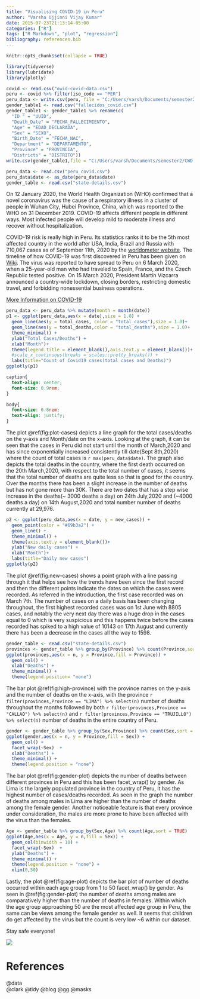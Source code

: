 ```yaml
---
title: "Visualising COVID-19 in Peru"
author: "Varsha Ujjinni Vijay Kumar"
date: 2015-07-23T21:13:14-05:00
categories: ["R"]
tags: ["R Markdown", "plot", "regression"]
bibliography: references.bib
---
```


```r
knitr::opts_chunk$set(collapse = TRUE)
```

```r
library(tidyverse)
library(lubridate)
library(plotly)
```


```r
covid <- read.csv("owid-covid-data.csv")
peru <- covid %>% filter(iso_code == "PER")
peru_data <- write.csv(peru, file = "C:/Users/varsh/Documents/semester2/CWD 5523/assignment/blog-2/peru_covid.csv")
gender_table1 <- read.csv("fallecidos_covid.csv")
gender_table1 <- gender_table1 %>% rename(c(
  "ID " = "UUID",
  "Death_Date" = "FECHA_FALLECIMIENTO",
  "Age" = "EDAD_DECLARADA",
  "Sex" = "SEXO",
  "Birth_Date" = "FECHA_NAC",
  "Department" = "DEPARTAMENTO",
  "Province" = "PROVINCIA",
  "Districts" = "DISTRITO")) 
write.csv(gender_table1,file = "C:/Users/varsh/Documents/semester2/CWD 5523/assignment/blog-2/state-details.csv")
```


```r
peru_data <- read.csv("peru_covid.csv")
peru_data$date <- as_date(peru_data$date)
gender_table <- read.csv("state-details.csv")
```


On 12 January 2020, the World Health Organization (WHO) confirmed that a novel coronavirus was the cause of a respiratory illness in a cluster of people in Wuhan City, Hubei Province, China, which was reported to the WHO on 31 December 2019. COVID-19 affects different people in different ways. Most infected people will develop mild to moderate illness and recover without hospitalization.

COVID-19 risk is really high in Peru. Its statistics ranks it to be the 5th most affected country in the world after USA, India, Brazil and Russia with 710,067 cases as of September 11th, 2020 by the [worldometer website](https://www.worldometers.info/coronavirus/). The timeline of how COVID-19 was first discovered in Peru has been given on [Wiki](https://en.wikipedia.org/wiki/COVID-19_pandemic_in_Peru). The virus was reported to have spread to Peru on 6 March 2020, when a 25-year-old man who had traveled to Spain, France, and the Czech Republic tested positive. On 15 March 2020, President Martín Vizcarra announced a country-wide lockdown, closing borders, restricting domestic travel, and forbidding nonessential business operations.

[More Information on COVID-19](https://www.who.int/emergencies/diseases/novel-coronavirus-2019/question-and-answers-hub/q-a-detail/q-a-coronaviruses)


```r
peru_data <- peru_data %>% mutate(month = month(date))
p1 <- ggplot(peru_data,aes(x = date),size = 1.0) + 
  geom_line(aes(y = total_cases, color = "total_cases"),size = 1.0)+
  geom_line(aes(y = total_deaths,color = "total_deaths"),size = 1.0)+
  theme_minimal() +
  ylab("Total Cases/Deaths") +
  xlab("Month")+
  theme(legend.title = element_blank(),axis.text.y = element_blank())+
  #scale_x_continuous(breaks = scales::pretty_breaks()) +
  labs(title="Count of Covid19 cases(total cases and Deaths)")
ggplotly(p1)
```



```css
caption{
  text-align: center;
  font-size: 0.9rem;
}

body{
  font-size: 0.8rem; 
  text-align: justify;
}
```





The plot \@ref(fig:plot-cases) depicts a line graph for the total cases/deaths on the y-axis and Month/date on the x-axis. Looking at the graph, it can be seen that the cases in Peru did not start until the month of March,2020 and has since exponentially increased consistently till date(Sept 8th,2020) where the count of total cases is `r max(peru_data$date)`. The graph also depicts the total deaths in the country, where the first death occurred on the 20th March,2020, with respect to the total number of cases, it seems that the total number of deaths are quite less so that is good for the country. Over the months there has been a slight increase in the number of deaths but has not gone more than 30K. There are two dates that has a step wise increase in the deaths(~ 3000 deaths a day) on 24th July,2020 and (~4000 deaths a day) on 14th August,2020 and total number number of deaths currently at 29,976.

```r
p2 <- ggplot(peru_data,aes(x = date, y = new_cases)) +
  geom_point(color = "#69b3a2") + 
  geom_line() +
  theme_minimal() +
  theme(axis.text.y = element_blank())+
  ylab("New daily cases") +
  xlab("Month")+
  labs(title="Daily new cases")
ggplotly(p2)
```

The plot \@ref(fig:new-cases) shows a point graph with a line passing through it that helps see how the trends have been since the first record and then the different points indicate the dates on which the cases were recorded. As referred in the introduction, the first case recorded was on March 7th. The number of cases on a daily basis has been changing throughout, the first highest recorded cases was on 1st June with 8805 cases, and notably the very next day there was a huge drop in the cases equal to 0 which is very suspicious and this happens twice before the cases recorded has spiked to a high value of 10143 on 17th August and currently there has been a decrease in the cases all the way to 1598. 

```r
gender_table <- read.csv("state-details.csv")
provinces <- gender_table %>% group_by(Province) %>% count(Province,sort = TRUE) %>% head()
ggplot(provinces,aes(x = n, y = Province,fill = Province)) + 
  geom_col() + 
  xlab("Deaths") +
  theme_minimal() +
  theme(legend.position= "none") 
```

The bar plot \@ref(fig:high-province) with the province names on the y-axis and the number of deaths on the x-axis, with the province `r filter(provinces,Province == "LIMA") %>% select(n)` number of deaths throughout the months followed by both `r filter(provinces,Province == "CALLAO") %>% select(n)` and `r filter(provinces,Province == "TRUJILLO") %>% select(n)` number of deaths in the entire country of Peru.

```r
gender <- gender_table %>% group_by(Sex,Province) %>% count(Sex,sort = TRUE) %>% head(25)
ggplot(gender,aes(x = n, y = Province,fill = Sex)) + 
  geom_col() + 
  facet_wrap(~Sex)  + 
  xlab("Deaths") +
  theme_minimal() +
  theme(legend.position = "none") 
```

The bar plot \@ref(fig:gender-plot) depicts the number of deaths between different provinces in Peru and this has been facet_wrap() by gender. As Lima is the largely populated province in the country of Peru, it has the highest number of cases/deaths recorded. As seen in the graph the number of deaths among males in Lima are higher than the number of deaths among the female gender. Another noticeable feature is that every province under consideration, the males are more prone to have been affected with the virus than the females. 

```r
Age <- gender_table %>% group_by(Sex,Age) %>% count(Age,sort = TRUE) 
ggplot(Age,aes(x = Age, y = n,fill = Sex)) + 
  geom_col(binwidth = 10) + 
  facet_wrap(~Sex)  + 
  ylab("Deaths") +
  theme_minimal() +
  theme(legend.position = "none") +
  xlim(0,50)
```

Lastly, the plot \@ref(fig:age-plot) depicts the bar plot of number of deaths occurred within each age group from 1 to 50 facet_wrap() by gender. As seen in  \@ref(fig:gender-plot) the number of deaths among males are comparatively higher than the number of deaths in females. Within which the age group approaching 50 are the most affected age group in Peru, the same can be views among the female gender as well. It seems that children do get affected by the virus but the count is very low ~6 within our dataset.

Stay safe everyone!

![](https://media.giphy.com/media/QvMT31LoM66yQmuYbO/giphy.gif)

# References

@data  
@clark 
@tidy
@blog
@gg
@masks